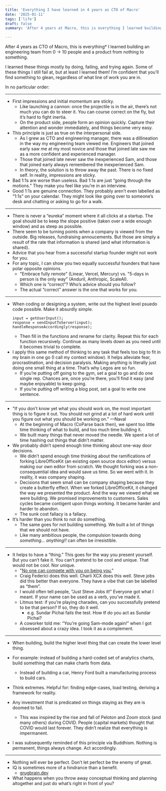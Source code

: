```yaml
---
title: 'Everything I have learned in 4 years as CTO of Macro'
date: '2025-01-11'
tags: ['life']
draft: false
summary: 'After 4 years at Macro, this is everything I learned building an engineering team from 0 -> 10 people and a product from nothing to something.'

---
```


After 4 years as CTO of Macro, this is everything* I learned building an engineering team from 0 -> 10 people and a product from nothing to something. 

I learned these things mostly by doing, failing, and trying again. Some of these things I still fail at, but at least I learned them! I’m confident that you’ll find something to glean, regardless of what line of work you are in.

In no particular order:

---

- First impressions and initial momentum are sticky.
  - Like launching a cannon: once the projectile is in the air, there’s not much you can do to steer it. You can course correct on the fly, but it’s hard to fight inertia.
  - On the product side, people form an opinion quickly. Capture their attention and wonder immediately, and things become very easy.
- This principle is just as true on the interpersonal side. 
  - As I grew as CTO and engineering manager, there was a dillineation in the way my engineering team viewed me. Engineers that joined early saw me at my most novice and those that joined late saw me as a more confident and experienced manager. 
  - Those that joined late never saw the inexperienced Sam, and those that joined early always remembered the inexperienced Sam.
  - In theory, the solution is to throw away the past. There is no fixed self. In reality, impressions are sticky.
- Bad 1:1s are worse than useless. Bad 1:1s are just “going through the motions.” They make you feel like you’re in an interview. 
- Good 1:1s are genuine connection. They probably aren’t even labelled as “1:1s” on your calendar. They might look like going over to someone’s desk and chatting or asking to go for a walk.
---
- There is never a “eureka” moment where it all clicks at a startup. The goal should be to keep the slope positive (taken over a wide enough window) and as steep as possible. 
- There seem to be turning points when a company is viewed from the outside. Big releases, fundraising annoucements. But those are simply a result of the rate that information is shared (and what information is shared).
- Advice that you hear from a successful startup founder might not work for you. 
- For any topic, I can show you two equally successful founders that have polar opposite opinions.
  - "Embrace fully remote" (Linear, Vercel, Mercury) vs. "5-days in person is the only way" (Anduril, Anthropic, ScaleAI). 
  - Which one is “correct”? Who’s advice should you follow?
  - The actual “correct” answer is the one that works for you. 
---
- When coding or designing a system, write out the highest level psuedo code possible. Make it absurdly simple.
  ```
  input = getUserInput();
  response = sendInputToServer(input); 
  handleResponseAccordingly(response);
  ```
  - Then fill in the functions and rename for clarity. Repeat this for each function recursively. Continue as many levels down as you need until it becomes trivial to complete.
- I apply this same method of thinking to any task that feels too big to fit in my brain in one go (I call my context window). It helps alleviate fear, procrastination, and decision paralysis. Making anything is literally just doing one small thing at a time. That’s why Legos are so fun.
  - If you’re putting off going to the gym, set a goal to go and do one single rep. Chances are, once you’re there, you’ll find it easy (and maybe enjoyable) to keep going.
  - If you’re putting off writing a blog post, set a goal to write one sentence.
---
- "If you don’t know yet what you should work on, the most important thing is to figure it out. You should not grind at a lot of hard work until you figure out what you should be working on." —Naval
  - At the beginning of Macro (CoParse back then), we spent too little time thinking of what to build, and too much time building it.
  - We built many things that never moved the needle. We spent a lot of time hashing out things that didn’t matter.
- We probably didn’t spend enough time thinking about one-way door decisions.
  - We didn’t spend enough time thinking about the ramifications of forking LibreOfficeKit (an existing open source docx editor) versus making our own editor from scratch. We thought forking was a non-consequential idea and would save us time. So we went with it. In reality, it was company shaping.
  - Decisions that seem small can be company shaping because they create a butterfly effect. When we forked LibreOfficeKit, it changed the way we presented the product. And the way we viewed what we were building. We promised improvements to customers. Sales cycles became contigent upon things working. It became harder and harder to abandon. 
  - The sunk cost fallacy is a fallacy. 
- It’s harder than you think to not do something.
  - The same goes for not building something. We built a lot of things that we should not have. 
  - Like many ambitious people, the compulsion towards doing _something... anything!!_ can often be irresistible.
---
- It helps to have a “thing.” This goes for the way you present yourself. But you can’t fake it. You can’t pretend to be cool and unique. That would not be cool. Nor unique.
  - "[No one can compete with you on being you.](https://x.com/naval/status/797865441783709696)"
  - Craig Federici does this well. Charli XCX does this well. Steve jobs did this better than everyone. They have a vibe that can be labelled as “them”. 
  - I would often tell people, “Just Steve Jobs it!” Everyone got what I meant. If your name can be used as a verb, you’ve made it.
  - Litmus test: if you’re playing charades, can you successfully pretend to be that person? If so, they do it well.
    - e.g. Sundar Pichai fails the test. How tf do you act as Sundar Pichai?
  - A coworker told me: “You’re going Sam-mode again!” when I got obsessed about a crazy idea. I took it as a complement.
---
- When building, build the higher level thing that can create the lower level thing.  
- For example: instead of building a hard-coded set of analytics charts, build something that can make charts from data.
  - Instead of building a car, Henry Ford built a manufacturing process to build cars.
- Think extremes. Helpful for: finding edge-cases, load testing, deriving a framework for reality.

- Any investment that is predicated on things staying as they are is doomed to fail. 
  - This was inspired by the rise and fall of Peloton and Zoom stock (and many others) during COVID. People (capital markets) thought that COVID would last forever. They didn’t realize that everything is impermanent.
- I was subsequently reminded of this principle via Buddhism. Nothing is permanent, things always change. Act accordingly.

---
- Nothing will ever be perfect. Don’t let perfect be the enemy of great.
- IQ is sometimes more of a hindrance than a benefit.
  - [grugbrain.dev](https://grugbrain.dev)
- What happens when you throw away conceptual thinking and planning altogether and just do what’s right in front of you?

